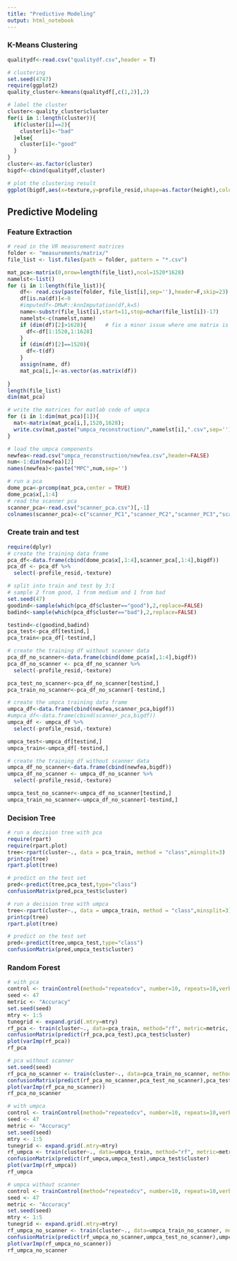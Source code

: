 ```yaml
---
title: "Predictive Modeling"
output: html_notebook
---
```


### K-Means Clustering
```r
qualitydf<-read.csv("qualitydf.csv",header = T)
```

```r
# clustering
set.seed(4747)
require(ggplot2)
quality_cluster<-kmeans(qualitydf[,c(1,2)],2)
```

```r
# label the cluster
cluster<-quality_cluster$cluster
for(i in 1:length(cluster)){
  if(cluster[i]==2){
    cluster[i]<-"bad"
  }else{
    cluster[i]<-"good"
  }
}
cluster<-as.factor(cluster)
bigdf<-cbind(qualitydf,cluster)

# plot the clustering result
ggplot(bigdf,aes(x=texture,y=profile_resid,shape=as.factor(height),color=cluster))+geom_point()+coord_flip()+theme_classic()
```

## Predictive Modeling

### Feature Extraction
```r
# read in the VR measurement matrices 
folder <- "measurements/matrix/"
file_list <- list.files(path = folder, pattern = "*.csv")

mat_pca<-matrix(0,nrow=length(file_list),ncol=1520*1628)
namelst<-list()
for (i in 1:length(file_list)){
    df<- read.csv(paste(folder, file_list[i],sep=''),header=F,skip=23)
    df[is.na(df)]<-0
    #imputedf<-DMwR::knnImputation(df,k=5)
    name<-substr(file_list[i],start=11,stop=nchar(file_list[i])-17)
    namelst<-c(namelst,name)
    if (dim(df)[2]>1628){      # fix a minor issue where one matrix is reversed
      df<-df[1:1520,1:1628]
    }
    if (dim(df)[2]==1520){
      df<-t(df)
    }
    assign(name, df) 
    mat_pca[i,]<-as.vector(as.matrix(df))
    
}
length(file_list)
dim(mat_pca)
```


```r
# write the matrices for matlab code of umpca
for (i in 1:dim(mat_pca)[1]){
  mat<-matrix(mat_pca[i,],1520,1628);
  write.csv(mat,paste("umpca_reconstruction/",namelst[i],".csv",sep=''))
}
```

```r
# load the umpca components
newfea<-read.csv("umpca_reconstruction/newfea.csv",header=FALSE)
num<-1:dim(newfea)[2]
names(newfea)<-paste("MPC",num,sep='')
```


```r
# run a pca
dome_pca<-prcomp(mat_pca,center = TRUE)
dome_pca$x[,1:4]
# read the scanner pca
scanner_pca<-read.csv("scanner_pca.csv")[,-1]
colnames(scanner_pca)<-c("scanner_PC1","scanner_PC2","scanner_PC3","scanner_PC4")
```

### Create train and test
```r
require(dplyr)
# create the training data frame
pca_df<-data.frame(cbind(dome_pca$x[,1:4],scanner_pca[,1:4],bigdf))
pca_df <- pca_df %>%
  select(-profile_resid,-texture)

# split into train and test by 3:1
# sample 2 from good, 1 from medium and 1 from bad
set.seed(47)
goodind<-sample(which(pca_df$cluster=="good"),2,replace=FALSE)
badind<-sample(which(pca_df$cluster=="bad"),2,replace=FALSE)

testind<-c(goodind,badind)
pca_test<-pca_df[testind,]
pca_train<-pca_df[-testind,]

# create the training df without scanner data
pca_df_no_scanner<-data.frame(cbind(dome_pca$x[,1:4],bigdf))
pca_df_no_scanner <- pca_df_no_scanner %>%
  select(-profile_resid,-texture)

pca_test_no_scanner<-pca_df_no_scanner[testind,]
pca_train_no_scanner<-pca_df_no_scanner[-testind,]
```

```r
# create the umpca training data frame
umpca_df<-data.frame(cbind(newfea,scanner_pca,bigdf))
#umpca_df<-data.frame(cbind(scanner_pca,bigdf))
umpca_df <- umpca_df %>%
  select(-profile_resid,-texture)

umpca_test<-umpca_df[testind,]
umpca_train<-umpca_df[-testind,]

# create the training df without scanner data
umpca_df_no_scanner<-data.frame(cbind(newfea,bigdf))
umpca_df_no_scanner <- umpca_df_no_scanner %>%
  select(-profile_resid,-texture)

umpca_test_no_scanner<-umpca_df_no_scanner[testind,]
umpca_train_no_scanner<-umpca_df_no_scanner[-testind,]

```

### Decision Tree
```r
# run a decision tree with pca
require(rpart)
require(rpart.plot)
tree<-rpart(cluster~., data = pca_train, method = "class",minsplit=3)
printcp(tree)
rpart.plot(tree)

# predict on the test set
pred<-predict(tree,pca_test,type="class")
confusionMatrix(pred,pca_test$cluster)

# run a decision tree with umpca
tree<-rpart(cluster~., data = umpca_train, method = "class",minsplit=3)
printcp(tree)
rpart.plot(tree)

# predict on the test set
pred<-predict(tree,umpca_test,type="class")
confusionMatrix(pred,umpca_test$cluster)
```

### Random Forest
```r
# with pca
control <- trainControl(method="repeatedcv", number=10, repeats=10,verboseIter = FALSE,sampling = "down")
seed <- 47
metric <- "Accuracy"
set.seed(seed)
mtry <- 1:5
tunegrid <- expand.grid(.mtry=mtry)
rf_pca <- train(cluster~., data=pca_train, method="rf", metric=metric, tuneGrid=tunegrid, trControl=control,preProcess = c("scale", "center"))
confusionMatrix(predict(rf_pca,pca_test),pca_test$cluster)
plot(varImp(rf_pca))
rf_pca
```

```r
# pca without scanner
set.seed(seed)
rf_pca_no_scanner <- train(cluster~., data=pca_train_no_scanner, method="rf", metric=metric, tuneGrid=tunegrid, trControl=control,preProcess = c("scale", "center"))
confusionMatrix(predict(rf_pca_no_scanner,pca_test_no_scanner),pca_test_no_scanner$cluster)
plot(varImp(rf_pca_no_scanner))
rf_pca_no_scanner
```

```r
# with umpca
control <- trainControl(method="repeatedcv", number=10, repeats=10,verboseIter = FALSE,sampling="down")
seed <- 47
metric <- "Accuracy"
set.seed(seed)
mtry <- 1:5
tunegrid <- expand.grid(.mtry=mtry)
rf_umpca <- train(cluster~., data=umpca_train, method="rf", metric=metric, tuneGrid=tunegrid, trControl=control,preProcess = c("scale", "center"))
confusionMatrix(predict(rf_umpca,umpca_test),umpca_test$cluster)
plot(varImp(rf_umpca))
rf_umpca
```

```r
# umpca without scanner
control <- trainControl(method="repeatedcv", number=10, repeats=10,verboseIter = FALSE,sampling="down")
seed <- 47
metric <- "Accuracy"
set.seed(seed)
mtry <- 1:5
tunegrid <- expand.grid(.mtry=mtry)
rf_umpca_no_scanner <- train(cluster~., data=umpca_train_no_scanner, method="rf", metric=metric, tuneGrid=tunegrid, trControl=control,preProcess = c("scale", "center"))
confusionMatrix(predict(rf_umpca_no_scanner,umpca_test_no_scanner),umpca_test_no_scanner$cluster)
plot(varImp(rf_umpca_no_scanner))
rf_umpca_no_scanner
```

